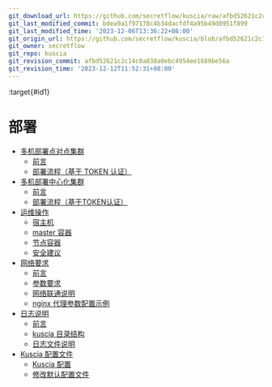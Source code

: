 ```yaml
---
git_download_url: https://github.com/secretflow/kuscia/raw/afbd52621c2c14c0a838a0ebc4954ee1689be56a/docs/deployment/index.rst
git_last_modified_commit: bdea9a1f97178c4b34dacfdf4a95b49d0951f899
git_last_modified_time: '2023-12-06T13:36:22+08:00'
git_origin_url: https://github.com/secretflow/kuscia/blob/afbd52621c2c14c0a838a0ebc4954ee1689be56a/docs/deployment/index.rst
git_owner: secretflow
git_repo: kuscia
git_revision_commit: afbd52621c2c14c0a838a0ebc4954ee1689be56a
git_revision_time: '2023-12-12T11:52:31+08:00'
---
```


:target{#id1}

# 部署

<TableOfContents>


  - [多机部署点对点集群](deploy_p2p_cn.mdx)
    - [前言](deploy_p2p_cn.mdx#id2)
    - [部署流程（基于 TOKEN 认证）](deploy_p2p_cn.mdx#token)
  - [多机部署中心化集群](deploy_master_lite_cn.mdx)
    - [前言](deploy_master_lite_cn.mdx#id2)
    - [部署流程（基于TOKEN认证）](deploy_master_lite_cn.mdx#token)
  - [运维操作](operation_cn.mdx)
    - [宿主机](operation_cn.mdx#id2)
    - [master 容器](operation_cn.mdx#master)
    - [节点容器](operation_cn.mdx#id14)
    - [安全建议](operation_cn.mdx#id20)
  - [网络要求](networkrequirements.mdx)
    - [前言](networkrequirements.mdx#id2)
    - [参数要求](networkrequirements.mdx#id3)
    - [网络联通说明](networkrequirements.mdx#id4)
    - [nginx 代理参数配置示例](networkrequirements.mdx#nginx)
  - [日志说明](logdescription.mdx)
    - [前言](logdescription.mdx#id2)
    - [kuscia 目录结构](logdescription.mdx#kuscia)
    - [日志文件说明](logdescription.mdx#id3)
  - [Kuscia 配置文件](kuscia_config_cn.mdx)
    - [Kuscia 配置](kuscia_config_cn.mdx#id1)
    - [修改默认配置文件](kuscia_config_cn.mdx#id5)
</TableOfContents>
